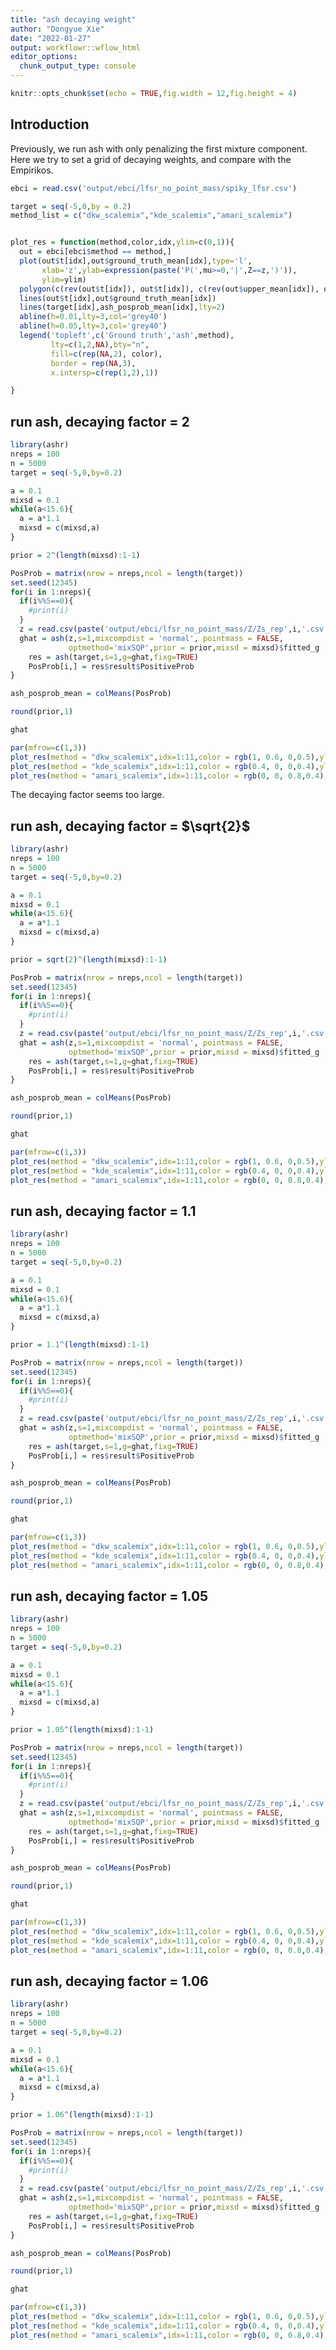 ```yaml
---
title: "ash decaying weight"
author: "Dongyue Xie"
date: "2022-01-27"
output: workflowr::wflow_html
editor_options:
  chunk_output_type: console
---
```


```r
knitr::opts_chunk$set(echo = TRUE,fig.width = 12,fig.height = 4)
```


## Introduction

Previously, we run ash with only penalizing the first mixture component. Here we try to set a grid of decaying weights, and compare with the Empirikos.

```r
ebci = read.csv('output/ebci/lfsr_no_point_mass/spiky_lfsr.csv')
```

```r
target = seq(-5,0,by = 0.2)
method_list = c("dkw_scalemix","kde_scalemix","amari_scalemix")


plot_res = function(method,color,idx,ylim=c(0,1)){
  out = ebci[ebci$method == method,]
  plot(out$t[idx],out$ground_truth_mean[idx],type='l',
       xlab='z',ylab=expression(paste('P(',mu>=0,'|',Z==z,')')),
       ylim=ylim)
  polygon(c(rev(out$t[idx]), out$t[idx]), c(rev(out$upper_mean[idx]), out$lower_mean[idx]), col=color, border = NA)
  lines(out$t[idx],out$ground_truth_mean[idx])
  lines(target[idx],ash_posprob_mean[idx],lty=2)
  abline(h=0.01,lty=3,col='grey40')
  abline(h=0.05,lty=3,col='grey40')
  legend('topleft',c('Ground truth','ash',method),
         lty=c(1,2,NA),bty="n",
         fill=c(rep(NA,2), color),
         border = rep(NA,3),
         x.intersp=c(rep(1,2),1))

}
```


## run ash, decaying factor = 2

```r
library(ashr)
nreps = 100
n = 5000
target = seq(-5,0,by=0.2)

a = 0.1
mixsd = 0.1
while(a<15.6){
  a = a*1.1
  mixsd = c(mixsd,a)
}

prior = 2^(length(mixsd):1-1)

PosProb = matrix(nrow = nreps,ncol = length(target))
set.seed(12345)
for(i in 1:nreps){
  if(i%%5==0){
    #print(i)
  }
  z = read.csv(paste('output/ebci/lfsr_no_point_mass/Z/Zs_rep',i,'.csv',sep=''))$Column1
  ghat = ash(z,s=1,mixcompdist = 'normal', pointmass = FALSE, 
             optmethod='mixSQP',prior = prior,mixsd = mixsd)$fitted_g
    res = ash(target,s=1,g=ghat,fixg=TRUE)
    PosProb[i,] = res$result$PositiveProb
}

ash_posprob_mean = colMeans(PosProb)

round(prior,1)

ghat

```




```r
par(mfrow=c(1,3))
plot_res(method = "dkw_scalemix",idx=1:11,color = rgb(1, 0.6, 0,0.5),ylim=c(0,0.5))
plot_res(method = "kde_scalemix",idx=1:11,color = rgb(0.4, 0, 0,0.4),ylim=c(0,0.5))
plot_res(method = "amari_scalemix",idx=1:11,color = rgb(0, 0, 0.8,0.4),ylim=c(0,0.5))
```

The decaying factor seems too large.

## run ash, decaying factor = $\sqrt{2}$


```r
library(ashr)
nreps = 100
n = 5000
target = seq(-5,0,by=0.2)

a = 0.1
mixsd = 0.1
while(a<15.6){
  a = a*1.1
  mixsd = c(mixsd,a)
}

prior = sqrt(2)^(length(mixsd):1-1)

PosProb = matrix(nrow = nreps,ncol = length(target))
set.seed(12345)
for(i in 1:nreps){
  if(i%%5==0){
    #print(i)
  }
  z = read.csv(paste('output/ebci/lfsr_no_point_mass/Z/Zs_rep',i,'.csv',sep=''))$Column1
  ghat = ash(z,s=1,mixcompdist = 'normal', pointmass = FALSE, 
             optmethod='mixSQP',prior = prior,mixsd = mixsd)$fitted_g
    res = ash(target,s=1,g=ghat,fixg=TRUE)
    PosProb[i,] = res$result$PositiveProb
}

ash_posprob_mean = colMeans(PosProb)

round(prior,1)

ghat

```


```r
par(mfrow=c(1,3))
plot_res(method = "dkw_scalemix",idx=1:11,color = rgb(1, 0.6, 0,0.5),ylim=c(0,0.5))
plot_res(method = "kde_scalemix",idx=1:11,color = rgb(0.4, 0, 0,0.4),ylim=c(0,0.5))
plot_res(method = "amari_scalemix",idx=1:11,color = rgb(0, 0, 0.8,0.4),ylim=c(0,0.5))
```

## run ash, decaying factor = $1.1$


```r
library(ashr)
nreps = 100
n = 5000
target = seq(-5,0,by=0.2)

a = 0.1
mixsd = 0.1
while(a<15.6){
  a = a*1.1
  mixsd = c(mixsd,a)
}

prior = 1.1^(length(mixsd):1-1)

PosProb = matrix(nrow = nreps,ncol = length(target))
set.seed(12345)
for(i in 1:nreps){
  if(i%%5==0){
    #print(i)
  }
  z = read.csv(paste('output/ebci/lfsr_no_point_mass/Z/Zs_rep',i,'.csv',sep=''))$Column1
  ghat = ash(z,s=1,mixcompdist = 'normal', pointmass = FALSE, 
             optmethod='mixSQP',prior = prior,mixsd = mixsd)$fitted_g
    res = ash(target,s=1,g=ghat,fixg=TRUE)
    PosProb[i,] = res$result$PositiveProb
}

ash_posprob_mean = colMeans(PosProb)

round(prior,1)

ghat

```


```r
par(mfrow=c(1,3))
plot_res(method = "dkw_scalemix",idx=1:11,color = rgb(1, 0.6, 0,0.5),ylim=c(0,0.15))
plot_res(method = "kde_scalemix",idx=1:11,color = rgb(0.4, 0, 0,0.4),ylim=c(0,0.15))
plot_res(method = "amari_scalemix",idx=1:11,color = rgb(0, 0, 0.8,0.4),ylim=c(0,0.15))
```


## run ash, decaying factor = $1.05$


```r
library(ashr)
nreps = 100
n = 5000
target = seq(-5,0,by=0.2)

a = 0.1
mixsd = 0.1
while(a<15.6){
  a = a*1.1
  mixsd = c(mixsd,a)
}

prior = 1.05^(length(mixsd):1-1)

PosProb = matrix(nrow = nreps,ncol = length(target))
set.seed(12345)
for(i in 1:nreps){
  if(i%%5==0){
    #print(i)
  }
  z = read.csv(paste('output/ebci/lfsr_no_point_mass/Z/Zs_rep',i,'.csv',sep=''))$Column1
  ghat = ash(z,s=1,mixcompdist = 'normal', pointmass = FALSE, 
             optmethod='mixSQP',prior = prior,mixsd = mixsd)$fitted_g
    res = ash(target,s=1,g=ghat,fixg=TRUE)
    PosProb[i,] = res$result$PositiveProb
}

ash_posprob_mean = colMeans(PosProb)

round(prior,1)

ghat

```


```r
par(mfrow=c(1,3))
plot_res(method = "dkw_scalemix",idx=1:11,color = rgb(1, 0.6, 0,0.5),ylim=c(0,0.15))
plot_res(method = "kde_scalemix",idx=1:11,color = rgb(0.4, 0, 0,0.4),ylim=c(0,0.15))
plot_res(method = "amari_scalemix",idx=1:11,color = rgb(0, 0, 0.8,0.4),ylim=c(0,0.15))
```


## run ash, decaying factor = $1.06$


```r
library(ashr)
nreps = 100
n = 5000
target = seq(-5,0,by=0.2)

a = 0.1
mixsd = 0.1
while(a<15.6){
  a = a*1.1
  mixsd = c(mixsd,a)
}

prior = 1.06^(length(mixsd):1-1)

PosProb = matrix(nrow = nreps,ncol = length(target))
set.seed(12345)
for(i in 1:nreps){
  if(i%%5==0){
    #print(i)
  }
  z = read.csv(paste('output/ebci/lfsr_no_point_mass/Z/Zs_rep',i,'.csv',sep=''))$Column1
  ghat = ash(z,s=1,mixcompdist = 'normal', pointmass = FALSE, 
             optmethod='mixSQP',prior = prior,mixsd = mixsd)$fitted_g
    res = ash(target,s=1,g=ghat,fixg=TRUE)
    PosProb[i,] = res$result$PositiveProb
}

ash_posprob_mean = colMeans(PosProb)

round(prior,1)

ghat

```


```r
par(mfrow=c(1,3))
plot_res(method = "dkw_scalemix",idx=1:11,color = rgb(1, 0.6, 0,0.5),ylim=c(0,0.15))
plot_res(method = "kde_scalemix",idx=1:11,color = rgb(0.4, 0, 0,0.4),ylim=c(0,0.15))
plot_res(method = "amari_scalemix",idx=1:11,color = rgb(0, 0, 0.8,0.4),ylim=c(0,0.15))
```







